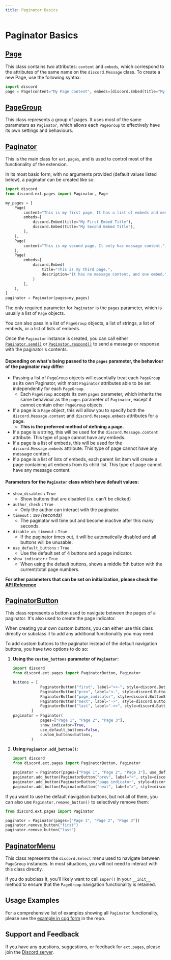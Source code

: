 ```yaml
---
title: Paginator Basics
---
```


# Paginator Basics

## [Page](https://docs.pycord.dev/en/stable/ext/pages/index.html#page)
This class contains two attributes: `content` and `embeds`, which correspond to the attributes of the same name on the
`discord.Message` class.
To create a new Page, use the following syntax:
```py
import discord
page = Page(content="My Page Content", embeds=[discord.Embed(title="My First Embed Title")])
```

## [PageGroup](https://docs.pycord.dev/en/stable/ext/pages/index.html#pagegroup)
This class represents a group of pages. It uses most of the same parameters as `Paginator`, which allows each
`PageGroup` to effectively have its own settings and behaviours.

## [Paginator](https://docs.pycord.dev/en/stable/ext/pages/index.html#paginator)
This is the main class for `ext.pages`, and is used to control most of the functionality of the extension.

In its most basic form, with no arguments provided (default values listed below), a paginator can be created like so:

```py title="Paginator Example"
import discord
from discord.ext.pages import Paginator, Page

my_pages = [
    Page(
        content="This is my first page. It has a list of embeds and message content.",
        embeds=[
            discord.Embed(title="My First Embed Title"),
            discord.Embed(title="My Second Embed Title"),
        ],
    ),
    Page(
        content="This is my second page. It only has message content.",
    ),
    Page(
        embeds=[
            discord.Embed(
                title="This is my third page.",
                description="It has no message content, and one embed.",
            )
        ],
    ),
]
paginator = Paginator(pages=my_pages)
```

The only required parameter for `Paginator` is the `pages` parameter, which is usually a list of `Page` objects.

You can also pass in a list of `PageGroup` objects, a list of strings, a list of embeds, or a list of lists of embeds.

Once the `Paginator` instance is created, you can call either
[`Paginator.send()`](https://docs.pycord.dev/en/stable/ext/pages/index.html#discord.ext.pages.Paginator.send)
or [`Paginator.respond()`](https://docs.pycord.dev/en/stable/ext/pages/index.html#discord.ext.pages.Paginator.respond)
to send a message or response with the paginator's contents.

#### Depending on what's being passed to the `pages` parameter, the behaviour of the paginator may differ:

- Passing a list of `PageGroup` objects will essentially treat each `PageGroup` as its own Paginator, with most
`Paginator` attributes able to be set independently for each `PageGroup`.
    - Each `PageGroup` accepts its own `pages` parameter, which inherits the same behaviour as the `pages` parameter
    of `Paginator`, except it cannot contain other `PageGroup` objects.
- If a page is a `Page` object, this will allow you to specify both the `discord.Message.content` and
`discord.Message.embeds` attributes for a page.
    - **This is the preferred method of defining a page.**
- If a page is a string, this will be used for the `discord.Message.content` attribute. This type of page cannot have
any embeds.
- If a page is a list of embeds, this will be used for the `discord.Message.embeds` attribute. This type of page
cannot have any message content.
- If a page is a list of lists of embeds, each parent list item will create a page containing all embeds from its
child list. This type of page cannot have any message content.

#### Parameters for the `Paginator` class which have default values:
- `show_disabled` **:** `True`
    - Show buttons that are disabled (i.e. can't be clicked)
- `author_check` **:** `True`
    - Only the author can interact with the paginator.
- `timeout` **:** `180` *(seconds)*
    - The paginator will time out and become inactive after this many seconds.
- `disable_on_timeout` **:** `True`
    - If the paginator times out, it will be automatically disabled and all buttons will be unusable.
- `use_default_buttons` **:** `True`
    - Use the default set of 4 buttons and a page indicator.
- `show_indicator` **:** `True`
    - When using the default buttons, shows a middle 5th button with the current/total page numbers.

**For other parameters that can be set on initialization, please check the
[API Reference](https://docs.pycord.dev/en/stable/ext/pages/index.html#paginator)**



## [PaginatorButton](https://docs.pycord.dev/en/stable/ext/pages/index.html#paginatorbutton)
This class represents a button used to navigate between the pages of a paginator. It's also used to create the page
indicator.

When creating your own custom buttons, you can either use this class directly or subclass it to add any additional
functionality you may need.

To add custom buttons to the paginator instead of the default navigation buttons, you have two options to do so:

1.  **Using the `custom_buttons` parameter of `Paginator`:**
    ```py
    import discord
    from discord.ext.pages import PaginatorButton, Paginator

    buttons = [
                PaginatorButton("first", label="<<-", style=discord.ButtonStyle.green),
                PaginatorButton("prev", label="<-", style=discord.ButtonStyle.green),
                PaginatorButton("page_indicator", style=discord.ButtonStyle.gray, disabled=True),
                PaginatorButton("next", label="->", style=discord.ButtonStyle.green),
                PaginatorButton("last", label="->>", style=discord.ButtonStyle.green),
            ]
    paginator = Paginator(
                pages=["Page 1", "Page 2", "Page 3"],
                show_indicator=True,
                use_default_buttons=False,
                custom_buttons=buttons,
            )
    ```
2.  **Using `Paginator.add_button()`:**
    ```py
    import discord
    from discord.ext.pages import PaginatorButton, Paginator

    paginator = Paginator(pages=["Page 1", "Page 2", "Page 3"], use_default_buttons=False)
    paginator.add_button(PaginatorButton("prev", label="<", style=discord.ButtonStyle.green))
    paginator.add_button(PaginatorButton("page_indicator", style=discord.ButtonStyle.gray, disabled=True))
    paginator.add_button(PaginatorButton("next", label=">", style=discord.ButtonStyle.green))
    ```

If you want to use the default navigation buttons, but not all of them, you can also use `Paginator.remove_button()` to
selectively remove them:
```py
from discord.ext.pages import Paginator

paginator = Paginator(pages=["Page 1", "Page 2", "Page 3"])
paginator.remove_button("first")
paginator.remove_button("last")
```


## [PaginatorMenu](https://docs.pycord.dev/en/stable/ext/pages/index.html#paginatormenu)
This class represents the `discord.Select` menu used to navigate between `PageGroup` instances. In most situations, you
will not need to interact with this class directly.

If you do subclass it, you'll likely want to call `super()` in your `__init__` method to ensure that the `PageGroup`
navigation functionality is retained.

## Usage Examples
For a comprehensive list of examples showing all `Paginator` functionality, please see the
[example in cog form](https://github.com/Pycord-Development/pycord/blob/master/examples/views/paginator.py) in the repo.

## Support and Feedback
If you have any questions, suggestions, or feedback for `ext.pages`, please join the
[Discord server](https://discord.gg/pycord).
